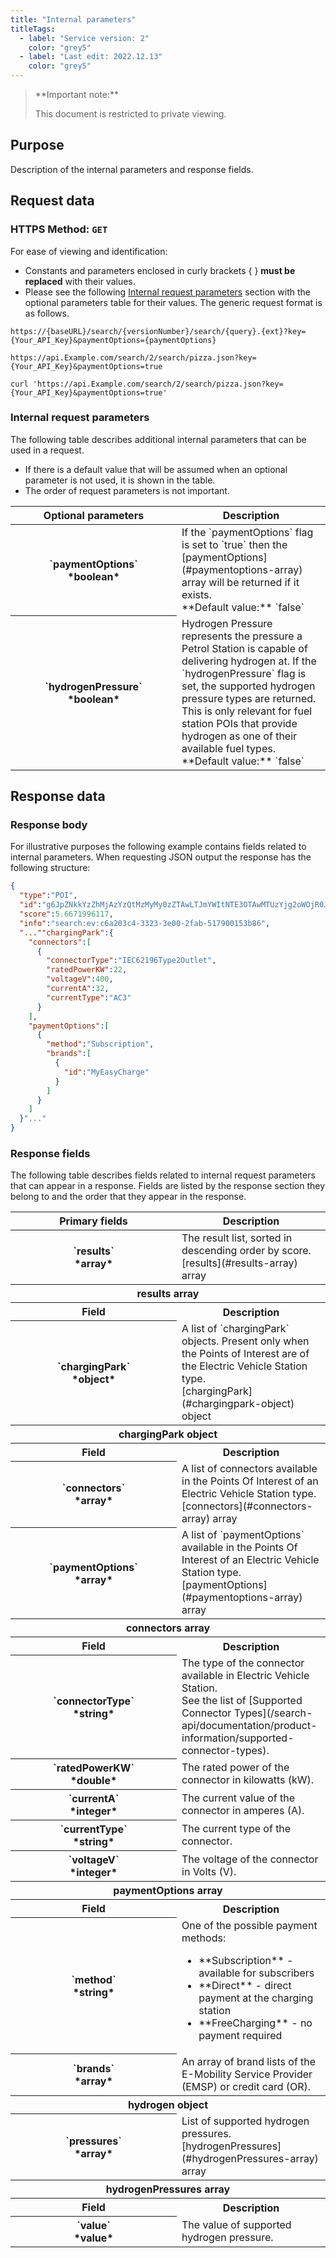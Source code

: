 ```yaml
---
title: "Internal parameters"
titleTags:
  - label: "Service version: 2"
    color: "grey5"
  - label: "Last edit: 2022.12.13"
    color: "grey5"
---
```


<Blockquote type="announcement" hasIcon>
   **Important note:**<br />
  <p>This document is restricted to private viewing.</p>
</Blockquote>

## Purpose

Description of the internal parameters and response fields.

## Request data

### HTTPS Method: `GET`

For ease of viewing and identification:

- Constants and parameters enclosed in curly brackets &#123; &#125; **must be replaced** with their values.
- Please see the following [Internal request parameters](#internal-request-parameters) section with the optional parameters table for their values. The generic request format is as follows.

```shell [type=get] [title=URL request format]
https://{baseURL}/search/{versionNumber}/search/{query}.{ext}?key={Your_API_Key}&paymentOptions={paymentOptions}
```

```shell [type=get] [title=URL request example]
https://api.Example.com/search/2/search/pizza.json?key={Your_API_Key}&paymentOptions=true
```

```shell [type=get] [title=curl command request example]
curl 'https://api.Example.com/search/2/search/pizza.json?key={Your_API_Key}&paymentOptions=true'
```

### Internal request parameters

The following table describes additional internal parameters that can be used in a request.

- If there is a default value that will be assumed when an optional parameter is not used, it is shown in the table.
- The order of request parameters is not important.

<table>
  <thead>
    <tr>
      <th scope="col" style={{ fontSize: '1em' }} width="250px;">Optional parameters</th>
      <th scope="col" style={{ fontSize: '1em' }}>Description</th>
    </tr>
  </thead>
  <tbody>
    <tr>
      <th>
         `paymentOptions`  <br />
         *boolean*
      </th>
      <td>
        If the  `paymentOptions`  flag is set to  `true`  then
        the
         [paymentOptions](#paymentoptions-array)
        array will be returned if it exists. <br />
         **Default value:**   `false`
      </td>
    </tr>
    <tr>
      <th>
         `hydrogenPressure`<br />
         *boolean*
      </th>
      <td>
        Hydrogen Pressure represents the pressure a Petrol Station is capable of
        delivering hydrogen at. If the  `hydrogenPressure`  flag is
        set, the supported hydrogen pressure types are returned. This is only
        relevant for fuel station POIs that provide hydrogen as one of their
        available fuel types. <br />
         **Default value:**   `false`
      </td>
    </tr>
  </tbody>
</table>

## Response data

### Response body

For illustrative purposes the following example contains fields related to internal parameters. When requesting JSON output the response has the following structure:

```json [title=Response body - JSON]
{
  "type":"POI",
  "id":"g6JpZNkkYzZhMjAzYzQtMzMyMy0zZTAwLTJmYWItNTE3OTAwMTUzYjg2oWOjR0JSoXanVW5pZmllZA==",
  "score":5.6671996117,
  "info":"search:ev:c6a203c4-3323-3e00-2fab-517900153b86",
  "...""chargingPark":{
    "connectors":[
      {
        "connectorType":"IEC62196Type2Outlet",
        "ratedPowerKW":22,
        "voltageV":400,
        "currentA":32,
        "currentType":"AC3"
      }
    ],
    "paymentOptions":[
      {
        "method":"Subscription",
        "brands":[
          {
            "id":"MyEasyCharge"
          }
        ]
      }
    ]
  }"..."
}
```

### Response fields

The following table describes fields related to internal request parameters that can appear in a response. Fields are listed by the response section they belong to and the order that they appear in the response.

<table>
  <thead>
    <tr>
      <th scope="col" style={{ fontSize: '1em' }} width="250px;">Primary&nbsp;fields</th>
      <th scope="col" style={{ fontSize: '1em' }}>Description</th>
    </tr>
  </thead>
  <tbody>
    <tr>
      <th>
         `results`  <br />
         *array*
      </th>
      <td>
        The result list, sorted in descending order by score. <br />
         [results](#results-array)  array
      </td>
    </tr>
    <tr>
      <th colspan="2" style={{ fontSize: '1em' }}>results array</th>
    </tr>
    <tr>
      <th>Field</th>
      <th>Description</th>
    </tr>
    <tr>
      <th>
         `chargingPark`  <br />
         *object*
      </th>
      <td>
        A list of  `chargingPark`  objects. Present only when the
        Points of Interest are of the Electric Vehicle Station type. <br />
         [chargingPark](#chargingpark-object)  object
      </td>
    </tr>
    <tr>
      <th colspan="2" style={{ fontSize: '1em' }}>chargingPark object</th>
    </tr>
    <tr>
      <th>Field</th>
      <th>Description</th>
    </tr>
    <tr>
      <th>
         `connectors`  <br />
         *array*
      </th>
      <td>
        A list of connectors available in the Points Of Interest of an Electric
        Vehicle Station type. <br />
         [connectors](#connectors-array) array
      </td>
    </tr>
    <tr>
      <th>
         `paymentOptions`  <br />
         *array*
      </th>
      <td>
        A list of  `paymentOptions`  available in the Points Of
        Interest of an Electric Vehicle Station type. <br />
         [paymentOptions](#paymentoptions-array)  array
      </td>
    </tr>
    <tr>
      <th colspan="2" style={{ fontSize: '1em' }}>connectors array</th>
    </tr>
    <tr>
      <th>Field</th>
      <th>Description</th>
    </tr>
    <tr>
      <th>
         `connectorType`  <br />
         *string*
      </th>
      <td>
        The type of the connector available in Electric Vehicle Station. <br />
        See the list of  [Supported Connector Types](/search-api/documentation/product-information/supported-connector-types).
      </td>
    </tr>
    <tr>
      <th>
         `ratedPowerKW`  <br />
         *double*
      </th>
      <td>The rated power of the connector in kilowatts (kW).</td>
    </tr>
    <tr>
      <th>
         `currentA`  <br />
         *integer*
      </th>
      <td>The current value of the connector in amperes (A).</td>
    </tr>
    <tr>
      <th>
         `currentType`  <br />
         *string*
      </th>
      <td>The current type of the connector.</td>
    </tr>
    <tr>
      <th>
         `voltageV`  <br />
         *integer*
      </th>
      <td>The voltage of the connector in Volts (V).</td>
    </tr>
    <tr>
      <th id="paymentoptions-array" colspan="2" style={{ fontSize: '1em' }}>paymentOptions array</th>
    </tr>
    <tr>
      <th>Field</th>
      <th>Description</th>
    </tr>
    <tr>
      <th>
         `method`  <br />
         *string*
      </th>
      <td>
        One of the possible payment methods:<br />
        <ul>
          <li>
             **Subscription**  - available for subscribers
          </li>
          <li>
             **Direct**  - direct payment at the charging station
          </li>
          <li>
             **FreeCharging**  - no payment required
          </li>
        </ul>
      </td>
    </tr>
    <tr>
      <th>
         `brands`  <br />
         *array*
      </th>
      <td>
        An array of brand lists of the E-Mobility Service Provider (EMSP) or
        credit card (OR).
      </td>
    </tr>
    <tr>
      <th colspan="2" id="hydrogen-object" style={{ fontSize: '1em' }}>hydrogen object</th>
    </tr>
    <tr>
      <th>
         `pressures`<br />
         *array*
      </th>
      <td>
        List of supported hydrogen pressures.<br />
         [hydrogenPressures](#hydrogenPressures-array)
        array
      </td>
    </tr>
    <tr>
      <th colspan="2" id="hydrogenPressures-array" style={{ fontSize: '1em' }}>hydrogenPressures array</th>
    </tr>
    <tr>
      <th>Field</th>
      <th>Description</th>
    </tr>
    <tr>
      <th>
         `value`<br />
         *value*
      </th>
      <td>The value of supported hydrogen pressure.</td>
    </tr>
  </tbody>
</table>